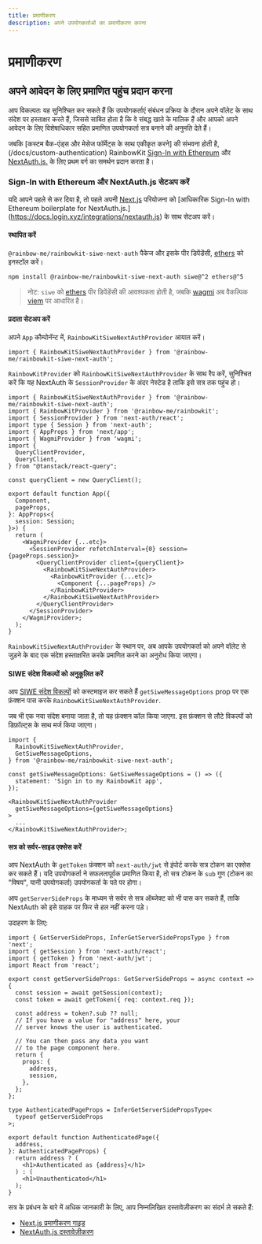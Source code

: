 ```yaml
---
title: प्रमाणीकरण
description: अपने उपयोगकर्ताओं का प्रमाणीकरण करना
---
```


# प्रमाणीकरण

## अपने आवेदन के लिए प्रमाणित पहुंच प्रदान करना

आप विकल्पतः यह सुनिश्चित कर सकते हैं कि उपयोगकर्ताएं संबंधन प्रक्रिया के दौरान अपने वॉलेट के साथ संदेश पर हस्ताक्षर करते हैं, जिससे साबित होता है कि वे संबद्ध खाते के मालिक हैं और आपको अपने आवेदन के लिए विशेषाधिकार सहित प्रमाणित उपयोगकर्ता सत्र बनाने की अनुमति देते हैं।

जबकि [कस्टम बैक-एंड्स और मेसेज फॉर्मेट्स के साथ एकीकृत करने] की संभवना होती है, (/docs/custom-authentication) RainbowKit [Sign-In with Ethereum](https://login.xyz) और [NextAuth.js.](https://next-auth.js.org) के लिए प्रथम वर्ग का समर्थन प्रदान करता है।

### Sign-In with Ethereum और NextAuth.js सेटअप करें

यदि आपने पहले से कर दिया है, तो पहले अपनी [Next.js](https://nextjs.org) परियोजना को [आधिकारिक Sign-In with Ethereum boilerplate for NextAuth.js.] \(https://docs.login.xyz/integrations/nextauth.js) के साथ सेटअप करें।

#### स्थापित करें

`@rainbow-me/rainbowkit-siwe-next-auth` पैकेज और इसके पीर डिपेंडेंसी, [ethers](https://docs.ethers.org/v5/) को इनस्टॉल करें।

```bash
npm install @rainbow-me/rainbowkit-siwe-next-auth siwe@^2 ethers@^5
```

> नोट: `siwe` को [ethers](https://docs.ethers.org/v5/) पीर डिपेंडेंसी की आवश्यकता होती है, जबकि [wagmi](https://wagmi.sh/) अब वैकल्पिक [viem](https://viem.sh) पर आधारित है।

#### प्रदाता सेटअप करें

अपने `App` कौम्पोनॅन्ट में,  `RainbowKitSiweNextAuthProvider` आयात करें।

```tsx
import { RainbowKitSiweNextAuthProvider } from '@rainbow-me/rainbowkit-siwe-next-auth';
```

`RainbowKitProvider` को `RainbowKitSiweNextAuthProvider` के साथ रैप करें, सुनिश्चित करें कि यह NextAuth के `SessionProvider` के अंदर नेस्टेड है ताकि इसे सत्र तक पहुंच हो।

```tsx
import { RainbowKitSiweNextAuthProvider } from '@rainbow-me/rainbowkit-siwe-next-auth';
import { RainbowKitProvider } from '@rainbow-me/rainbowkit';
import { SessionProvider } from 'next-auth/react';
import type { Session } from 'next-auth';
import { AppProps } from 'next/app';
import { WagmiProvider } from 'wagmi';
import {
  QueryClientProvider,
  QueryClient,
} from "@tanstack/react-query";

const queryClient = new QueryClient();

export default function App({
  Component,
  pageProps,
}: AppProps<{
  session: Session;
}>) {
  return (
    <WagmiProvider {...etc}>
      <SessionProvider refetchInterval={0} session={pageProps.session}>
        <QueryClientProvider client={queryClient}>
          <RainbowKitSiweNextAuthProvider>
            <RainbowKitProvider {...etc}>
              <Component {...pageProps} />
            </RainbowKitProvider>
          </RainbowKitSiweNextAuthProvider>
        </QueryClientProvider>
      </SessionProvider>
    </WagmiProvider>;
  );
}
```

`RainbowKitSiweNextAuthProvider` के स्थान पर, अब आपके उपयोगकर्ता को अपने वॉलेट से जुड़ने के बाद एक संदेश हस्ताक्षरित करके प्रमाणित करने का अनुरोध किया जाएगा।

#### SIWE संदेश विकल्पों को अनुकूलित करें

आप [SIWE संदेश विकल्पों](https://github.com/spruceid/siwe/blob/v1.1.6/packages/siwe/lib/client.ts#L29) को कस्टमाइज कर सकते हैं `getSiweMessageOptions` prop पर एक फ़ंक्शन पास करके `RainbowKitSiweNextAuthProvider`.

जब भी एक नया संदेश बनाया जाता है, तो यह फ़ंक्शन कॉल किया जाएगा. इस फ़ंक्शन से लौटे विकल्पों को डिफ़ॉल्ट्स के साथ मर्ज किया जाएगा।

```tsx
import {
  RainbowKitSiweNextAuthProvider,
  GetSiweMessageOptions,
} from '@rainbow-me/rainbowkit-siwe-next-auth';

const getSiweMessageOptions: GetSiweMessageOptions = () => ({
  statement: 'Sign in to my RainbowKit app',
});

<RainbowKitSiweNextAuthProvider
  getSiweMessageOptions={getSiweMessageOptions}
>
  ...
</RainbowKitSiweNextAuthProvider>;
```

#### सत्र को सर्वर-साइड एक्सेस करें

आप NextAuth के `getToken` फ़ंक्शन को `next-auth/jwt` से इंपोर्ट करके सत्र टोकन का एक्सेस कर सकते हैं। यदि उपयोगकर्ता ने सफलतापूर्वक प्रमाणित किया है, तो सत्र टोकन के `sub` गुण (टोकन का "विषय", यानी उपयोगकर्ता) उपयोगकर्ता के पते पर होगा।

आप `getServerSideProps` के माध्यम से सर्वर से सत्र ऑब्जेक्ट को भी पास कर सकते हैं, ताकि NextAuth को इसे ग्राहक पर फिर से हल नहीं करना पड़े।

उदाहरण के लिए:

```tsx
import { GetServerSideProps, InferGetServerSidePropsType } from 'next';
import { getSession } from 'next-auth/react';
import { getToken } from 'next-auth/jwt';
import React from 'react';

export const getServerSideProps: GetServerSideProps = async context => {
  const session = await getSession(context);
  const token = await getToken({ req: context.req });

  const address = token?.sub ?? null;
  // If you have a value for "address" here, your
  // server knows the user is authenticated.

  // You can then pass any data you want
  // to the page component here.
  return {
    props: {
      address,
      session,
    },
  };
};

type AuthenticatedPageProps = InferGetServerSidePropsType<
  typeof getServerSideProps
>;

export default function AuthenticatedPage({
  address,
}: AuthenticatedPageProps) {
  return address ? (
    <h1>Authenticated as {address}</h1>
  ) : (
    <h1>Unauthenticated</h1>
  );
}
```

सत्र के प्रबंधन के बारे में अधिक जानकारी के लिए, आप निम्नलिखित दस्तावेज़ीकरण का संदर्भ ले सकते हैं:

- [Next.js प्रमाणीकरण गाइड](https://nextjs.org/docs/authentication)
- [NextAuth.js दस्तावेज़ीकरण](https://next-auth.js.org)
